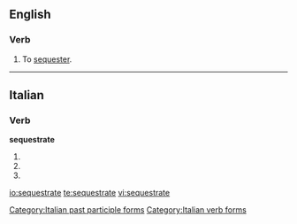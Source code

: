 ==English==

===Verb===
{{en-verb|sequestrat|ing}}

# To [[sequester]].

----

==Italian==

===Verb===
'''sequestrate'''

# {{form of|[[second-person|Second-person]] [[plural]] [[present tense]]|[[sequestrare#Italian|sequestrare]]|lang=Italian}}
# {{form of|Second-person plural [[imperative]]|sequestrare#Italian|sequestrare|lang=Italian}}
# {{form of|[[feminine|Feminine]] plural|[[sequestrato]]}}

[[Category:Italian past participle forms]]
[[Category:Italian verb forms]]

[[io:sequestrate]]
[[te:sequestrate]]
[[vi:sequestrate]]